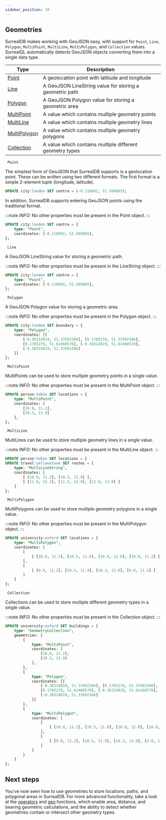 ```yaml
---
sidebar_position: 10
---
```



## Geometries
SurrealDB makes working with GeoJSON easy, with support for `Point`, `Line`, `Polygon`, `MultiPoint`, `MultiLine`, `MultiPolygon`, and `Collection` values. SurrealQL automatically detects GeoJSON objects converting them into a single data type.

<table>
<thead>
  <tr>
    <th>Type</th>
    <th>Description</th>
  </tr>
</thead>
<tbody>
  <tr>
    <td><a href="/docs/surrealql/Data_Model/Geometries#point">Point</a></td>
    <td>A geolocation point with latitude and longitude</td>
  </tr>
  <tr>
    <td><a href="/docs/surrealql/Data_Model/Geometries#line">Line</a></td>
    <td>A GeoJSON LineString value for storing a geometric path</td>
  </tr>
  <tr>
    <td><a href="/docs/surrealql/Data_Model/Geometries#polygon">Polygon</a></td>
    <td>A GeoJSON Polygon value for storing a geometric area</td>
  </tr>
  <tr>
    <td><a href="/docs/surrealql/Data_Model/Geometries#multipoint">MultiPoint</a></td>
    <td>A value which contains multiple geometry points</td>
  </tr>
  <tr>
    <td><a href="/docs/surrealql/Data_Model/Geometries#multiline">MultiLine</a></td>
    <td>A value which contains multiple geometry lines</td>
  </tr>
  <tr>
    <td><a href="/docs/surrealql/Data_Model/Geometries#multipolygon">MultiPolygon</a></td>
    <td>A value which contains multiple geometry polygons</td>
  </tr>
  <tr>
    <td><a href="/docs/surrealql/Data_Model/Geometries#collection">Collection</a></td>
    <td>A value which contains multiple different geometry types</td>
  </tr>
</tbody>
</table>

<div className='layout-group'>

<div className='heading'>
    <div id="point" className='code'>
    <code> Point </code>
    </div>
</div>

The simplest form of GeoJSON that SurrealDB supports is a geolocation point. These can be written using two different formats. The first format is a simple 2-element tuple (longitude, latitude).

```sql
UPDATE city:london SET centre = (-0.118092, 51.509865);
```

In addition, SurrealDB supports entering GeoJSON points using the traditional format.

:::note
 <em> INFO: </em> No other properties must be present in the Point object.
:::

```sql
UPDATE city:london SET centre = {
    type: "Point",
    coordinates: [-0.118092, 51.509865],
};
```
</div>

<div className='layout-group'>

<div className='heading'>
    <div id="line" className='code'>
    <code> Line </code>
    </div>
</div>

A GeoJSON LineString value for storing a geometric path.



:::note
 <em> INFO: </em> No other properties must be present in the LineString object.
:::

```sql
UPDATE city:london SET centre = {
    type: "Point",
    coordinates: [-0.118092, 51.509865],
};
```
</div>

<div className='layout-group'>

<div className='heading'>
    <div id="polygon" className='code'>
    <code> Polygon </code>
    </div>
</div>

A GeoJSON Polygon value for storing a geometric area.



:::note
 <em> INFO: </em> No other properties must be present in the Polygon object.
:::

```sql
UPDATE city:london SET boundary = {
	type: "Polygon",
	coordinates: [[
		[-0.38314819, 51.37692386], [0.1785278, 51.37692386],
		[0.1785278, 51.61460570], [-0.38314819, 51.61460570],
		[-0.38314819, 51.37692386]
	]]
};
```
</div>

<div className='layout-group'>

<div className='heading'>
    <div id="multipoint" className='code'>
    <code> MultiPoint </code>
    </div>
</div>

MultiPoints can be used to store multiple geometry points in a single value.



:::note
 <em> INFO: </em> No other properties must be present in the MultiPoint object.
:::

```sql
UPDATE person:tobie SET locations = {
	type: "MultiPoint",
	coordinates: [
		[10.0, 11.2],
		[10.5, 11.9]
	],
};
```
</div>

<div className='layout-group'>

<div className='heading'>
    <div id="multiline" className='code'>
    <code> MultiLine </code>
    </div>
</div>

MultiLines can be used to store multiple geometry lines in a single value.


:::note
 <em> INFO: </em> No other properties must be present in the MultiLine object.
:::

```sql
UPDATE person:tobie SET locations = {
UPDATE travel:yellowstone SET routes = {
	type: "MultiLineString",
	coordinates: [
		[ [10.0, 11.2], [10.5, 11.9] ],
		[ [11.0, 12.2], [11.5, 12.9], [12.0, 13.0] ]
	]
};
```
</div>

<div className='layout-group'>

<div className='heading'>
    <div id="multipolygon" className='code'>
    <code> MultiPolygon </code>
    </div>
</div>

MultiPolygons can be used to store multiple geometry polygons in a single value.


:::note
 <em> INFO: </em> No other properties must be present in the MultiPolygon object.
:::

```sql
UPDATE university:oxford SET locations = {
	type: "MultiPolygon",
	coordinates: [
		[
			[ [10.0, 11.2], [10.5, 11.9], [10.8, 12.0], [10.0, 11.2] ]
		],
		[
			[ [9.0, 11.2], [10.5, 11.9], [10.3, 13.0], [9.0, 11.2] ]
		]
	]
};
```
</div>

<div className='layout-group'>

<div className='heading'>
    <div id="collection" className='code'>
    <code> Collection </code>
    </div>
</div>

Collections can be used to store multiple different geometry types in a single value.


:::note
 <em> INFO: </em>No other properties must be present in the Collection object.
:::

```sql
UPDATE university:oxford SET buildings = {
	type: "GeometryCollection",
	geometries: [
		{
			type: "MultiPoint",
			coordinates: [
				[10.0, 11.2],
				[10.5, 11.9]
			],
		},
		{
			type: "Polygon",
			coordinates: [[
				[-0.38314819, 51.37692386], [0.1785278, 51.37692386],
				[0.1785278, 51.61460570], [-0.38314819, 51.61460570],
				[-0.38314819, 51.37692386]
			]]
		},
		{
			type: "MultiPolygon",
			coordinates: [
				[
					[ [10.0, 11.2], [10.5, 11.9], [10.8, 12.0], [10.0, 11.2] ]
				],
				[
					[ [9.0, 11.2], [10.5, 11.9], [10.3, 13.0], [9.0, 11.2] ]
				]
			]
		}
	]
};
```
</div>

## Next steps

You've now seen how to use geometries to store locations, paths, and polygonal areas in SurrealDB. For more advanced functionality, take a look at the [operators](/docs/surrealql/operators) and [geo](/docs/surrealql/functions/geo) functions, which enable area, distance, and bearing geometric calculations, and the ability to detect whether geometries contain or intersect other geometry types.
